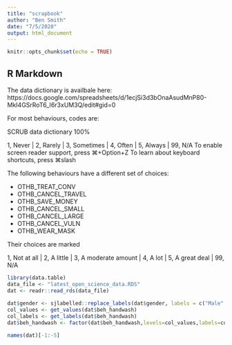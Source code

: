 ```yaml
---
title: "scrapbook"
author: "Ben Smith"
date: "7/5/2020"
output: html_document
---
```


```r
knitr::opts_chunk$set(echo = TRUE)
```

## R Markdown

The data dictionary is availbale here: https://docs.google.com/spreadsheets/d/1ecjSi3d3bOnaAsudMnP80-MkI4GSrRoT6_I6r3xUM3Q/edit#gid=0



For most behaviours, codes are:
  
  
SCRUB data dictionary
100%

1, Never | 2, Rarely | 3, Sometimes | 4, Often | 5, Always | 99, N/A
To enable screen reader support, press ⌘+Option+Z To learn about keyboard shortcuts, press ⌘slash
 

The following behaviours have a different set of choices:
 
 - OTHB_TREAT_CONV
 - OTHB_CANCEL_TRAVEL
 - OTHB_SAVE_MONEY
 - OTHB_CANCEL_SMALL
 - OTHB_CANCEL_LARGE
 - OTHB_CANCEL_VULN
 - OTHB_WEAR_MASK
 
 
Their choices are marked
 		


1, Not at all | 2, A little | 3, A moderate amount | 4, A lot | 5, A great deal | 99, N/A

```r
library(data.table)
data_file <- "latest_open_science_data.RDS"
dat <- readr::read_rds(data_file)
  
dat$gender <- sjlabelled::replace_labels(dat$gender, labels = c("Male" = 1, "Female" = 2, "Other" = 3))
col_values <- get_values(dat$beh_handwash)
col_labels <- get_labels(dat$beh_handwash)
dat$beh_handwash <- factor(dat$beh_handwash,levels=col_values,labels=col_labels,ordered = TRUE)

names(dat)[-1:-5]

```

